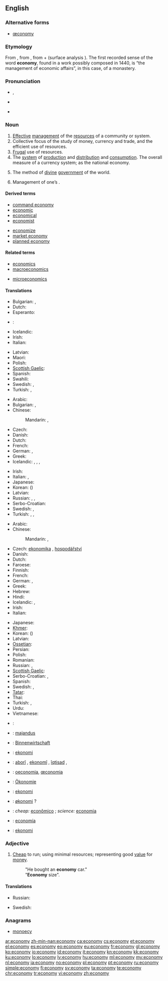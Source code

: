 {{wikipedia|dab=economy (disambiguation)|economy}}
==English==

===Alternative forms===
* [[œconomy]] {{qualifier|[[Appendix:Glossary#archaic|archaic]]}}

===Etymology===
From {{etyl|la|en}} {{term|oeconomia|lang=la}}, from {{etyl|grc|en}} {{term|οἰκονομία||management of a household, administration|tr=oikonomia|lang=grc|sc=polytonic}}, from {{term|οἶκος||house|tr=oikos|lang=grc|sc=polytonic}} + {{term|νόμος||law|tr=nomos|lang=grc|sc=polytonic}} (surface analysis {{confix|eco|nomy}}). The first recorded sense of the word '''economy''', found in a work possibly composed in 1440, is “the management of economic affairs”, in this case, of a monastery.

===Pronunciation===
* {{a|RP}} {{IPA|/iːˈkɒn.ə.mi/|/ɪˈkɒn.ə.mi/}}, {{X-SAMPA|/i:"kQn.@.mi/|/I"kQn.@.mi/}}
* {{a|US}} {{enPR|ĕ'kô'nô'mĕ}}
* {{audio|en-us-economy.ogg|Audio (US)}}

===Noun===
{{wikipedia}}
{{en-noun|economies}}

# [[effective|Effective]] [[management]] of the [[resource]]s of a community or system.
# Collective focus of the study of money, currency and trade, and the efficient use of resources.
# [[frugal|Frugal]] use of resources.
# The [[system]] of [[production]] and [[distribution]] and [[consumption]]. The overall measure of a currency system; as the national economy.
# {{context|theology|lang=en}} The method of [[divine]] [[government]] of the world.
# {{context|archaic|lang=en}} Management of one’s {{l|en|residency}}.

====Derived terms====
{{rel-top|Terms derived from ''economy''}}
* [[command economy]]
* [[economic]]
* [[economical]]
* [[economist]]
{{rel-mid}}
* [[economize]]
* [[market economy]]
* [[planned economy]]
{{rel-bottom}}

====Related terms====
{{rel-top|Terms etymologically related to ''economy''}}
* [[economics]]
* [[macroeconomics]]
{{rel-mid}}
* [[microeconomics]]
{{rel-bottom}}

====Translations====
{{trans-top|effective management of the resources of a community or system}}
* Bulgarian: {{t+|bg|икономика|f}}, {{t+|bg|стопанство|n}}
* Dutch: {{t+|nl|economie|f}}
* Esperanto: {{t-|eo|ekonomio}}
* {{ttbc|el}}: {{t+|el|οικονομία|f|tr=oikonomía|sc=Grek}}
* Icelandic: {{t-|is|hagur|m}}
* Irish: {{t-|ga|barainneacht|f}}
* Italian: {{t+|it|economia|f}}
{{trans-mid}}
* Latvian: {{t-|lv|ekonomika|f}}
* Maori: {{t-|mi|ōhanga}}
* Polish: {{t+|pl|gospodarka|f}}
* [[Scottish Gaelic]]: {{t-|gd|eaconomaidh|m}}
* Spanish: {{t+|es|economía|f}}
* Swahili: {{t+|sw|uchumi}}
* Swedish: {{t+|sv|ekonomi|c}}, {{t-|sv|hushållning|c}}
* Turkish: {{t+|tr|ekonomi}}, {{t+|tr|iktisat}}
{{trans-bottom}}

{{trans-top|frugal use of resources}}
* Arabic: {{t+|ar|اقتصاد|m|tr=iqtiSaad}}
* Bulgarian: {{t+|bg|икономисване|n}}, {{t+|bg|икономия|f}}
* Chinese:
*: Mandarin: {{t|cmn|經濟|sc=Hani}}, {{t|cmn|经济|tr=jīngjì|sc=Hani}}
* Czech: {{t-|cs|úspornost|f}}
* Danish: {{t-|da|økonomi|c}}
* Dutch: {{t+|nl|economie|f}}
* French: {{t+|fr|économie|f}}
* German: {{t+|de|Wirtschaft|f}}, {{t+|de|Ökonomie|f}}
* Greek: {{t+|el|οικονομία|f|tr=oikonomía|sc=Grek}}
* Icelandic: {{t-|is|hagsýni|f}}, {{t-|is|nýtni|f}}, {{t-|is|ráðdeild|f}}, {{t-|is|sparnaður|m}}
{{trans-mid}}
* Irish: {{t-|ga|barainneacht|f}}
* Italian: {{t+|it|economia|f}}, {{t+|it|risparmio|m}}
* Japanese: {{t+|ja|経済|tr=けいざい, keizai|sc=Jpan}}
* Korean: {{t+|ko|경제|tr=gyeongje|sc=Kore}} ({{t+|ko|經濟|sc=Kore}})
* Latvian: {{t-|lv|ekonomija|f}}
* Russian: {{t+|ru|экономия|f|tr=ekonómija|sc=Cyrl}}, {{t+|ru|бережливость|f|tr=berežlívost’|sc=Cyrl}}, {{t+|ru|экономичность|f|tr=ekonomíčnost’|sc=Cyrl}}
* Serbo-Croatian: {{t-|sh|privreda|f}}
* Swedish: {{t+|sv|ekonomi|c}}, {{t-|sv|hushållning|c}}
* Turkish: {{t+|tr|ekonomi}}, {{t+|tr|iktisat}}, {{t+|tr|tutum}}
{{trans-bottom}}

{{trans-top|production and distribution and consumption}}
* Arabic: {{t+|ar|اقتصاد|m|tr=iqtiSaad}}
* Chinese:
*: Mandarin: {{t|cmn|經濟|sc=Hani}}, {{t|cmn|经济|tr=jīngjì|sc=Hani}}
* Czech: [[ekonomika]] {{f}}, [[hospodářství]] {{n}}
* Danish: {{t-|da|økonomi|c}}
* Dutch: {{t+|nl|economie|f}}
* Faroese: {{t-|fo|búskapur|m}}
* Finnish: {{t+|fi|talous}}
* French: {{t+|fr|économie|f}}
* German: {{t+|de|Wirtschaft|f}}, {{t+|de|Ökonomie|f}}
* Greek: {{t+|el|οικονομία|f|tr=oikonomía|sc=Grek}}
* Hebrew: {{t+|he|כלכלה|f|tr=kalkalá}}
* Hindi: {{t-|hi|किफायत|tr=kiphāyat|sc=Deva}}
* Icelandic: {{t-|is|atvinnulif|n}}, {{t-|is|efnahagslíf|n}}
* Irish: {{t-|ga|geilleagar|m}}
* Italian: {{t+|it|economia|f}}
{{trans-mid}}
* Japanese: {{t+|ja|経済|tr=けいざい, keizai|sc=Jpan}}
* [[Khmer]]: {{t-|km|សេដ្ឋកិច្ច|tr=sed dhak kech|sc=Khmr}}
* Korean: {{t+|ko|경제|tr=gyeongje|sc=Kore}} ({{t+|ko|經濟|sc=Kore}})
* Latvian: {{t-|lv|ekonomika|f}}
* [[Ossetian]]: {{tø|os|экономикæ|tr=ekonomikae|sc=Cyrl}}
* Persian: {{t+|fa|اقتصاد|tr=eqteSâd}}
* Polish: {{t+|pl|ekonomia|f}}
* Romanian: {{t-|ro|economie|f}}
* Russian: {{t+|ru|экономика|f|tr=ekonómika|sc=Cyrl}}, {{t+|ru|хозяйство|n|tr=xozjájstvo|sc=Cyrl}}
* [[Scottish Gaelic]]: {{t-|gd|eaconomaidh|m}}
* Serbo-Croatian: {{t-|sh|привреда|sc=Cyrl}}, {{t-|sh|privreda|f}}
* Spanish: {{t+|es|economía|f}}
* Swedish: {{t+|sv|ekonomi|c}}, {{t-|sv|hushållning|c}}
* [[Tatar]]: {{t-|tt|икътисад|tr=ik'tisad|sc=Cyrl}}
* Thai: {{t+|th|เศรษฐกิจ|tr=sàyttàgìt|sc=Thai}}
* Turkish: {{t+|tr|ekonomi}}, {{t+|tr|iktisat}}
* Urdu: {{t-|ur|معیشت|f|tr=maīśat|sc=ur-Arab}}
* Vietnamese: {{t+|vi|tiết kiệm|alt=sự tiết kiệm}}
{{trans-bottom}}

{{checktrans-top}}
* {{ttbc|hy}}: {{t-|hy|տնտեսություն|tr=tntesut'yun}}
* {{ttbc|et}}: [[majandus]]
* {{ttbc|de}}: [[Binnenwirtschaft]]
* {{ttbc|io}}: [[ekonomi]]
* {{ttbc|ku}}: [[aborî]] {{f}}, [[ekonomî]] {{f}}, [[îqtisad]] {{f}}, {{t|ku|sc=ku-Arab|ئابووری}}
{{trans-mid}}
* {{ttbc|la}}: [[oeconomia]], [[œconomia]] {{f}}
* {{ttbc|lb}}: [[Ökonomie]] {{f}}
* {{ttbc|ml}}: [[ekonomi]]
* {{ttbc|no}}: [[økonomi]] ? {{f}}
* {{ttbc|pt}}: ''cheap:'' [[econômico]] {{m}}; ''science:'' [[economia]] {{f}}
* {{ttbc|es}}: [[economía]] {{f}}
* {{ttbc|tr}}: [[ekonomi]]
{{trans-bottom}}

===Adjective===
{{en-adj|-}}

# [[cheap|Cheap]] to run; using minimal resources; representing good [[value]] for [[money]].
#: "He bought an '''economy''' car."
#: "'''Economy''' size".

====Translations====
{{trans-top|cheap to run}}
* Russian: {{t+|ru|экономный|tr=ekonómnyj|sc=Cyrl}}
{{trans-mid}}
* Swedish: {{t+|sv|ekonomisk}}
{{trans-bottom}}

===Anagrams===
* [[monoecy#English|monoecy]]

[[ar:economy]]
[[zh-min-nan:economy]]
[[ca:economy]]
[[cs:economy]]
[[et:economy]]
[[el:economy]]
[[es:economy]]
[[eo:economy]]
[[eu:economy]]
[[fr:economy]]
[[gl:economy]]
[[ko:economy]]
[[io:economy]]
[[id:economy]]
[[it:economy]]
[[kn:economy]]
[[kk:economy]]
[[ku:economy]]
[[lo:economy]]
[[lv:economy]]
[[hu:economy]]
[[ml:economy]]
[[my:economy]]
[[nl:economy]]
[[ja:economy]]
[[no:economy]]
[[pl:economy]]
[[pt:economy]]
[[ru:economy]]
[[simple:economy]]
[[fi:economy]]
[[sv:economy]]
[[ta:economy]]
[[te:economy]]
[[chr:economy]]
[[tr:economy]]
[[vi:economy]]
[[zh:economy]]